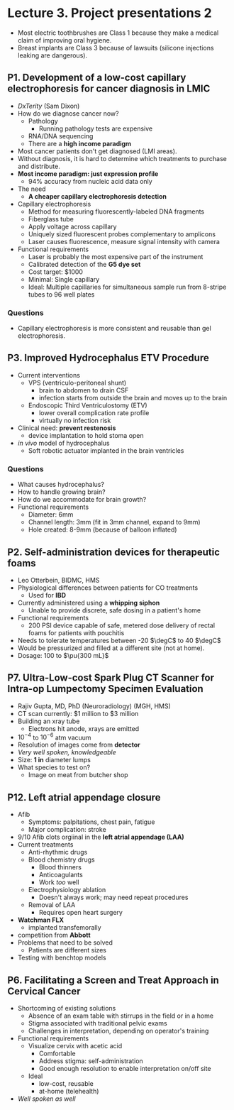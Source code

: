 # Lecture 3. Project presentations 2

- Most electric toothbrushes are Class 1 because they make a medical claim of improving oral hygiene.
- Breast implants are Class 3 because of lawsuits (silicone injections leaking are dangerous).

## P1. Development of a low-cost capillary electrophoresis for cancer diagnosis in LMIC
- *DxTerity* (Sam Dixon)
- How do we diagnose cancer now?
  - Pathology
    - Running pathology tests are expensive
  - RNA/DNA sequencing
  - There are a **high income paradigm**
- Most cancer patients don't get diagnosed (LMI areas).
- Without diagnosis, it is hard to determine which treatments to purchase and distribute.
- **Most income paradigm: just expression profile**
  - 94% accuracy from nucleic acid data only
- The need
  - **A cheaper capillary electrophoresis detection**
- Capillary electrophoresis
  - Method for measuring fluorescently-labeled DNA fragments
  - Fiberglass tube
  - Apply voltage across capillary
  - Uniquely sized fluorescent probes complementary to amplicons
  - Laser causes fluorescence, measure signal intensity with camera
- Functional requirements
  - Laser is probably the most expensive part of the instrument
  - Calibrated detection of the **G5 dye set**
  - Cost target: $1000
  - Minimal: Single capillary
  - Ideal: Multiple capillaries for simultaneous sample run from 8-stripe tubes to 96 well plates

### Questions
- Capillary electrophoresis is more consistent and reusable than gel electrophoresis.

## P3. Improved Hydrocephalus ETV Procedure
- Current interventions
  - VPS (ventriculo-peritoneal shunt)
    - brain to abdomen to drain CSF
    - infection starts from outside the brain and moves up to the brain
  - Endoscopic Third Ventriculostomy (ETV)
    - lower overall complication rate profile
    - virtually no infection risk
- Clinical need: **prevent restenosis**
  - device implantation to hold stoma open
- _in vivo_ model of hydrocephalus
  - Soft robotic actuator implanted in the brain ventricles

### Questions
- What causes hydrocephalus?
- How to handle growing brain?
- How do we accommodate for brain growth?
- Functional requirements
  - Diameter: 6mm
  - Channel length: 3mm (fit in 3mm channel, expand to 9mm)
  - Hole created: 8-9mm (because of balloon inflated)

## P2. Self-administration devices for therapeutic foams
- Leo Otterbein, BIDMC, HMS
- Physiological differences between patients for CO treatments
  - Used for **IBD**
- Currently administered using a **whipping siphon**
  - Unable to provide discrete, safe dosing in a patient's home
- Functional requirements
  - 200 PSI device capable of safe, metered dose delivery of rectal foams for patients with pouchitis
- Needs to tolerate temperatures between -20 $\degC$ to 40 $\degC$
- Would be pressurized and filled at a different site (not at home).
- Dosage: $100$ to $\pu{300 mL}$

## P7. Ultra-Low-cost Spark Plug CT Scanner for Intra-op Lumpectomy Specimen Evaluation
- Rajiv Gupta, MD, PhD (Neuroradiology) (MGH, HMS)
- CT scan currently: $1 million to $3 million
- Building an xray tube
  - Electrons hit anode, xrays are emitted
- $10^{-4}$ to $10^{-6}$ atm vacuum
- Resolution of images come from **detector**
- _Very well spoken, knowledgeable_
- Size: **1 in** diameter lumps
- What species to test on?
  - Image on meat from butcher shop

## P12. Left atrial appendage closure
- Afib
  - Symptoms: palpitations, chest pain, fatigue
  - Major complication: stroke
- 9/10 Afib clots orgiinal in the **left atrial appendage (LAA)**
- Current treatments
  - Anti-rhythmic drugs
  - Blood chemistry drugs
    - Blood thinners
    - Anticoagulants
    - Work _too_ well
  - Electrophysiology ablation
    - Doesn't always work; may need repeat procedures
  - Removal of LAA
    - Requires open heart surgery
- **Watchman FLX**
  - implanted transfemorally
- competition from **Abbott**
- Problems that need to be solved
  - Patients are different sizes
- Testing with benchtop models

## P6. Facilitating a Screen and Treat Approach in Cervical Cancer
- Shortcoming of existing solutions
  - Absence of an exam table with stirrups in the field or in a home
  - Stigma associated with traditional pelvic exams
  - Challenges in interpretation, depending on operator's training
- Functional requirements
  - Visualize cervix with acetic acid
    - Comfortable
    - Address stigma: self-administration
    - Good enough resolution to enable interpretation on/off site
  - Ideal
    - low-cost, reusable
    - at-home (telehealth)
- _Well spoken as well_
